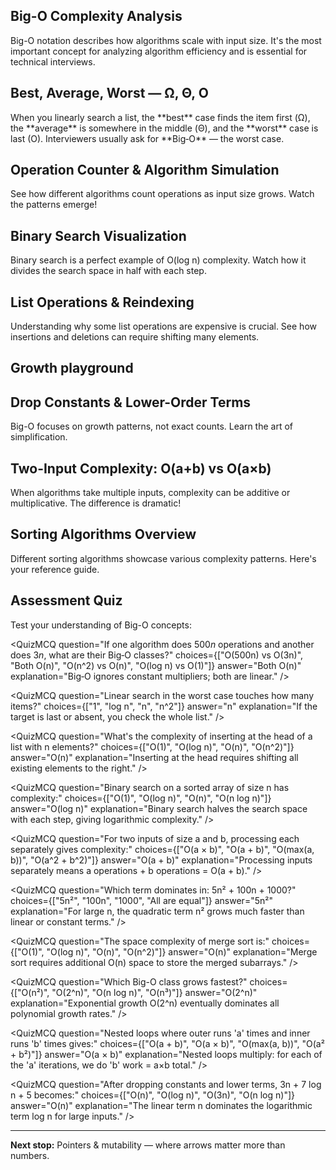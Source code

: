 
<StopwatchSim />

## Big-O Complexity Analysis

Big-O notation describes how algorithms scale with input size. It's the most important concept for analyzing algorithm efficiency and is essential for technical interviews.

## Best, Average, Worst — Ω, Θ, O

<CartoonCard emoji="🧭" title="Three Greek friends" subtitle="Omega (best), Theta (average), Big‑O (worst)">
When you linearly search a list, the **best** case finds the item first (Ω), the **average** is somewhere in the middle (Θ), and the **worst** case is last (O). Interviewers usually ask for **Big‑O** — the worst case.
</CartoonCard>

<SearchSimulator />

## Operation Counter & Algorithm Simulation

See how different algorithms count operations as input size grows. Watch the patterns emerge!

<OperationCounter />

## Binary Search Visualization

Binary search is a perfect example of O(log n) complexity. Watch how it divides the search space in half with each step.

<BinarySearchViz />

## List Operations & Reindexing

Understanding why some list operations are expensive is crucial. See how insertions and deletions can require shifting many elements.

<ReindexingSimulator />

## Growth playground

<BigOBarPlot />

## Drop Constants & Lower-Order Terms

Big-O focuses on growth patterns, not exact counts. Learn the art of simplification.

<DropTheNoise />

## Two-Input Complexity: O(a+b) vs O(a×b)

When algorithms take multiple inputs, complexity can be additive or multiplicative. The difference is dramatic!

<TwoInputComplexity />

## Sorting Algorithms Overview

Different sorting algorithms showcase various complexity patterns. Here's your reference guide.

<SortingOverview />

## Assessment Quiz

Test your understanding of Big-O concepts:

<QuizMCQ
question="If one algorithm does 500*n* operations and another does 3*n*, what are their Big‑O classes?"
choices={["O(500n) vs O(3n)", "Both O(n)", "O(n^2) vs O(n)", "O(log n) vs O(1)"]}
answer="Both O(n)"
explanation="Big‑O ignores constant multipliers; both are linear."
/>

<QuizMCQ
question="Linear search in the worst case touches how many items?"
choices={["1", "log n", "n", "n^2"]}
answer="n"
explanation="If the target is last or absent, you check the whole list."
/>

<QuizMCQ
question="What's the complexity of inserting at the head of a list with n elements?"
choices={["O(1)", "O(log n)", "O(n)", "O(n^2)"]}
answer="O(n)"
explanation="Inserting at the head requires shifting all existing elements to the right."
/>

<QuizMCQ
question="Binary search on a sorted array of size n has complexity:"
choices={["O(1)", "O(log n)", "O(n)", "O(n log n)"]}
answer="O(log n)"
explanation="Binary search halves the search space with each step, giving logarithmic complexity."
/>

<QuizMCQ
question="For two inputs of size a and b, processing each separately gives complexity:"
choices={["O(a × b)", "O(a + b)", "O(max(a, b))", "O(a^2 + b^2)"]}
answer="O(a + b)"
explanation="Processing inputs separately means a operations + b operations = O(a + b)."
/>

<QuizMCQ
question="Which term dominates in: 5n² + 100n + 1000?"
choices={["5n²", "100n", "1000", "All are equal"]}
answer="5n²"
explanation="For large n, the quadratic term n² grows much faster than linear or constant terms."
/>

<QuizMCQ
question="The space complexity of merge sort is:"
choices={["O(1)", "O(log n)", "O(n)", "O(n^2)"]}
answer="O(n)"
explanation="Merge sort requires additional O(n) space to store the merged subarrays."
/>

<QuizMCQ
question="Which Big-O class grows fastest?"
choices={["O(n²)", "O(2^n)", "O(n log n)", "O(n³)"]}
answer="O(2^n)"
explanation="Exponential growth O(2^n) eventually dominates all polynomial growth rates."
/>

<QuizMCQ
question="Nested loops where outer runs 'a' times and inner runs 'b' times gives:"
choices={["O(a + b)", "O(a × b)", "O(max(a, b))", "O(a² + b²)"]}
answer="O(a × b)"
explanation="Nested loops multiply: for each of the 'a' iterations, we do 'b' work = a×b total."
/>

<QuizMCQ
question="After dropping constants and lower terms, 3n + 7 log n + 5 becomes:"
choices={["O(n)", "O(log n)", "O(3n)", "O(n log n)"]}
answer="O(n)"
explanation="The linear term n dominates the logarithmic term log n for large inputs."
/>

---

**Next stop:** Pointers & mutability — where arrows matter more than numbers.
